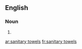 
==English==

===Noun===
{{head|en}}

# {{plural of|sanitary towel}}

[[ar:sanitary towels]]
[[fr:sanitary towels]]